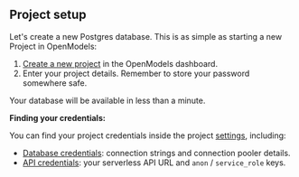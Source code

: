 
## Project setup

Let's create a new Postgres database. This is as simple as starting a new Project in OpenModels:

1. [Create a new project](https://database.new/) in the OpenModels dashboard.
1. Enter your project details. Remember to store your password somewhere safe.

Your database will be available in less than a minute.

**Finding your credentials:**

You can find your project credentials inside the project [settings](https://open-models-platform.com/dashboard/project/_/settings/), including:

- [Database credentials](https://open-models-platform.com/dashboard/project/_/settings/database): connection strings and connection pooler details.
- [API credentials](https://open-models-platform.com/dashboard/project/_/settings/database): your serverless API URL and `anon` / `service_role` keys.

